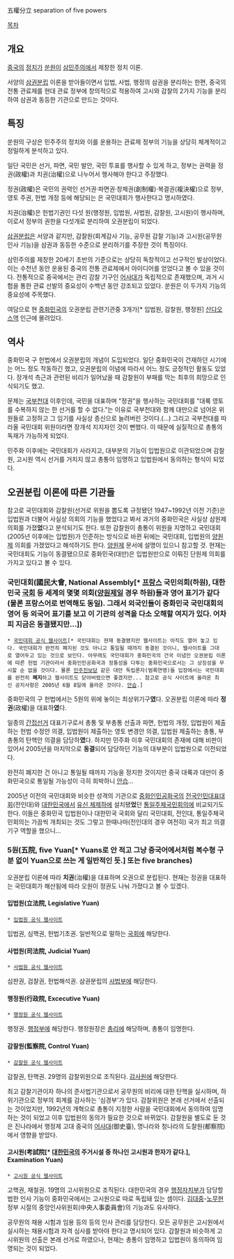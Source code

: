 五權分立
separation of five powers

[[목차]]

== 개요 ==
[[중국]]의 [[정치가]] [[쑨원]]이 [[삼민주의]]에서 제창한 정치 이론.

서양의 [[삼권분립]] 이론을 받아들이면서 입법, 사법, 행정의 삼권을 분리하는 한편, 중국의 전통 관료제를 현대 관료 정부에 창의적으로 적용하여 고시와 감찰의 2가지 기능을 분리하여 삼권과 동등한 기관으로 만드는 것이다.

== 특징 ==
쑨원의 구상은 민주주의 정치와 이를 운용하는 관료제 정부의 기능을 상당히 체계적이고 정밀하게 분석하고 있다.

일단 국민은 선거, 파면, 국민 발안, 국민 투표를 행사할 수 있게 하고, 정부는 권력을 정권(政權)과 치권(治權)으로 나누어서 행사해야 한다고 주장했다.

정권(政權)은 국민의 권력인 선거권·파면권·창제권(創制權)·복결권(複決權)으로 정부, 영토 주권, 헌법 개정 등에 해당되는 은 국민대회가 행사한다고 명시하였다.

치권(治權)은 헌법기권인 다섯 원(행정원, 입법원, 사법원, 감찰원, 고시원)이 행사하며, 이로서 정부의 권한을 다섯개로 분리하여 오권분립이 되었다.

[[삼권분립]]은 서양과 같지만, 감찰원(회계감사 기능, 공무원 감찰 기능)과 고시원(공무원 인사 기능)을 삼권과 동등한 수준으로 분리하기를 주장한 것이 특징이다.

삼민주의를 제창한 20세기 초반의 기준으로는 상당히 독창적이고 선구적인 발상이었다. 이는 수천년 동안 운용된 중국의 전통 관료제에서 아이디어를 얻었다고 볼 수 있을 것이다. 전통적으로 중국에서는 관리 감찰 기구인 [[어사대]]가 독립적으로 존재했으며, 과거 시험을 통한 관료 선발의 중요성이 수백년 동안 강조되고 있었다. 쑨원은 이 두가지 기능의 중요성에 주목했다.

여담으로 현 [[중화민국]]의 오권분립 관련기관중 3개가[* 입법원, 감찰원, 행정원] [[산다오스역]] 인근에 몰려있다.

== 역사 ==
중화민국 구 헌법에서 오권분립의 개념이 도입되었다. 일단 중화민국이 건재하던 시기에는 어느 정도 작동하긴 했고, 오권분립의 이념에 따라서 어느 정도 긍정적인 활동도 있었다. 장개석 측근과 관련된 비리가 일어났을 때 감찰원이 부패를 막는 최후의 희망으로 인식되기도 했고.

문제는 [[국부천대]] 이후인데, 국민을 대표하며 "정권"을 행사하는 국민대회를 "대륙 영토를 수복하지 않는 한 선거를 할 수 없다."는 이유로 국부천대와 함께 대만으로 넘어온 위원들로 고정하고 그 임기를 사실상 종신으로 늘려버린 것이다.(…) 그리고 국부천대를 따라올 국민대회 위원이라면 장개석 지지자인 것이 뻔했다. 이 때문에 실질적으로 총통의 독재가 가능하게 되었다.

민주화 이후에는 국민대회가 사라지고, 대부분의 기능이 입법원으로 이관되었으며 감찰원, 고시원 역시 선거를 거치지 않고 총통이 임명하고 입법원에서 동의하는 형식이 되었다.

== 오권분립 이론에 따른 기관들 ==
참고로 국민대회와 감찰원(선거로 위원을 뽑도록 규정됐던 1947~1992년 이전 기준)은 입법원과 더불어 사실상 의회의 기능을 했었다고 봐서 과거의 중화민국은 사실상 삼원제 의회를 가졌'''었'''다고 분석되기도 한다. 또한 감찰원이 총통이 위원을 지명하고 국민대회(2005년 이후에는 입법원)가 인준하는 방식으로 바뀐 뒤에는 국민대회, 입법원의 [[양원제]] 의회를 가졌었다고 해석하기도 한다. [[양원제]] 문서에 설명이 있으니 참고할 것. 현재는 국민대회도 기능이 동결됐으므로 중화민국(대만)은 입법원만으로 이뤄진 단원제 의회를 가지고 있다고 볼 수 있다.

=== 국민대회(國民大會, National Assembly[* [[프랑스]] 국민의회(하원), 대한민국 [[국회]] 등 세계의 몇몇 의회([[양원제]]일 경우 하원)들과 영어 표기가 같다(물론 프랑스어로 번역해도 동일). 그래서 외국인들이 중화민국 국민대회의 영어 등 외국어 표기를 보고 이 기관의 성격을 다소 오해할 여지가 있다. 어차피 지금은 동결됐지만...]) ===
 * [[http://www.na.gov.tw/|국민대회 공식 웹사이트]][* 국민대회는 현재 동결됐지만 웹사이트는 아직도 열어 놓고 있다. 국민대회가 완전히 폐지된 것도 아니고 통일될 때까지 동결된 것이니, 웹사이트를 그대로 열어두고 있는 것으로 보인다. 아무래도 국민대회가 중화민국의 건국 이념인 오권분립 이론에 따른 헌법 기관이라서 중화인민공화국과 정통성을 다투는 중화민국으로서는 그 상징성을 무시할 순 없을 것이다. 물론 [[민주진보당]] 같은 대만 독립론자(범록연맹)들 입장에서는 국민대회를 완전히 '''폐지'''하고 웹사이트도 닫아버렸으면 좋겠지만... 참고로 공식 사이트에 올라온 최신 공지사항은 2005년 6월 8일에 올라온 것이다. [[안습]].]

중화민국의 구 헌법에서는 5원의 위에 놓이는 최상위기구'''였'''다. 오권분립 이론에 따라 '''정권'''(政權)을 대표하'''였'''다.

일종의 [[간접선거]] 대표기구로서 총통 및 부총통 선출과 파면, 헌법의 개정, 입법원이 제출하는 헌법 수정안 의결, 입법원이 제출하는 영토 변경안 의결, 입법원 제출하는 총통, 부총통의 탄핵안 의결을 담당하'''였'''다. 하지만 민주화 이후 국민대회의 존재에 대해 비판이 있어서 2005년을 마지막으로 '''동결'''되어 담당하던 기능의 대부분이 입법원으로 이전되었다.

완전히 폐지한 건 아니고 통일될 때까지 기능을 정지한 것이지만 중국 대륙과 대만이 중화민국으로 통일될 가능성이 극히 희박하니 [[안습]]...

2005년 이전의 국민대회와 비슷한 성격의 기관으로 [[중화인민공화국]]의 [[전국인민대표대회]](전인대)와 [[대한민국]]에서 [[10월 유신|유신 체제]]하에 설치됐'''었'''던 [[통일주체국민회의]]에 비교되기도 한다. 이들은 중화민국 입법원이나 대한민국 국회와 달리 국민대회, 전인대, 통일주체국민회의는 가끔씩 개최되는 것도 그렇고 한때나마(전인대의 경우 여전히) 국가 최고 의결 기구 역할을 했으니...

=== 5원(五院, five Yuan[* Yuans로 안 적고 그냥 중국어에서처럼 복수형 구분 없이 Yuan으로 쓰는 게 일반적인 듯.] 또는 five branches) ===
오권분립 이론에 따라 '''치권'''(治權)을 대표하며 오권으로 분립된다. 현재는 정권을 대표하는 국민대회가 해산됨에 따라 오원이 정권도 나눠 가졌다고 볼 수 있겠다.

==== 입법원(立法院, Legislative Yuan) ====
 * [[http://www.ly.gov.tw/|입법원 공식 웹사이트]]

입법권, 심핵권, 헌법기초권. 일반적으로 말하는 [[국회]]에 해당한다.

==== 사법원(司法院, Judicial Yuan) ====
 * [[http://www.judicial.gov.tw/|사법원 공식 웹사이트]]

심판권, 검찰권, 헌법해석권. 삼권분립의 [[사법부]]에 해당한다.

==== 행정원(行政院, Excecutive Yuan) ====
 * [[http://www.ey.gov.tw/|행정원 공식 웹사이트]]

행정권. [[행정부]]에 해당한다. 행정원장은 [[총리]]에 해당하며, 총통이 임명한다.

==== 감찰원(監察院, Control Yuan) ====
 * [[http://www.cy.gov.tw/|감찰원 공식 웹사이트]]

감찰권, 탄핵권. 29명의 감찰위원으로 조직된다. [[감사원]]에 해당한다.

최고 감찰기관이자 하나의 준사법기관으로서 공무원의 비리에 대한 탄핵을 실시하며, 하위기관으로 정부의 회계를 감사하는 '심경부'가 있다. 감찰위원은 본래 선거에서 선출되는 것이었지만, 1992년의 개혁으로 총통이 지정한 사람을 국민대회에서 동의하여 임명하는 것이 되었고 이후 입법원의 동의가 필요한 것으로 바뀌었다. 감찰원을 별도로 둔 것은 진나라에서 행정제 고대 중국의 [[어사대]](御史臺), 명나라와 청나라의 도찰원(都察院)에서 영향을 받았다.

==== 고시원(考試院[* [[대한민국]]의 주거시설 중 하나인 고시원과 한자가 같다.], Examination Yuan) ====
 * [[http://www.exam.gov.tw|고시원 공식 웹사이트]]

고핵권, 재철권. 19명의 고시위원으로 조직된다. 대한민국의 경우 [[행정자치부]]가 담당할 법한 인사 기능이 중화민국에서는 고시원으로 따로 독립돼 있는 셈이다. [[김대중]]-[[노무현]] 정부 시절의 중앙인사위원회(中央人事委員會)의 기능과도 유사하다.

공무원의 채용 시험과 임용 등의 등의 인사 관리를 담당한다. 모든 공무원은 고시원에서 실시하는 채용시험과 자격 심사를 받아야 한다고 명시되어 있다. 감찰원과 비슷하게 고시위원의 선출은 본래 선거로 하였으나, 현재는 총통이 임명하고 입법원이 동의하여 임명되는 것이 되었다.
